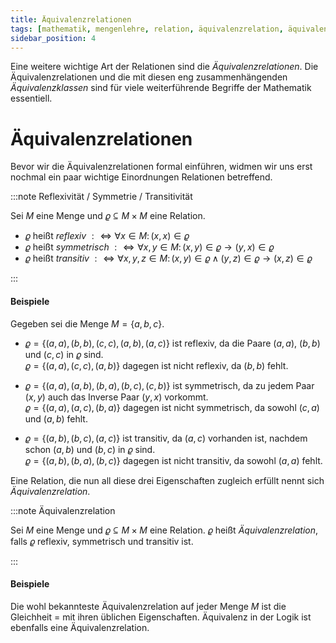 ```yaml
---
title: Äquivalenzrelationen
tags: [mathematik, mengenlehre, relation, äquivalenzrelation, äquivalenz]
sidebar_position: 4
---
```


Eine weitere wichtige Art der Relationen sind die *Äquivalenzrelationen*.
Die Äquivalenzrelationen und die mit diesen eng zusammenhängenden *Äquivalenzklassen* sind für viele weiterführende Begriffe der Mathematik essentiell.

# Äquivalenzrelationen
Bevor wir die Äquivalenzrelationen formal einführen, widmen wir uns erst nochmal ein paar wichtige Einordnungen Relationen betreffend.

:::note Reflexivität / Symmetrie / Transitivität

Sei $M$ eine Menge und $\varrho \subseteq M \times M$ eine Relation.
- $\varrho$ heißt *reflexiv* $:\Leftrightarrow \forall x \in M \colon (x,x) \in \varrho$
- $\varrho$ heißt *symmetrisch* $:\Leftrightarrow \forall x,y \in M \colon (x,y) \in \varrho \rightarrow (y,x) \in \varrho$
- $\varrho$ heißt *transitiv* $:\Leftrightarrow \forall x,y,z \in M \colon (x,y) \in \varrho \wedge (y,z) \in \varrho \rightarrow (x,z) \in \varrho$

:::

#### Beispiele
Gegeben sei die Menge $M = \{a,b,c\}$.
- $\varrho = \{(a,a), (b,b), (c,c), (a,b), (a,c)\}$ ist reflexiv,
    da die Paare $(a,a)$, $(b,b)$ und $(c,c)$ in $\varrho$ sind.\
    $\varrho = \{(a,a), (c,c), (a,b)\}$ dagegen ist nicht reflexiv, da $(b,b)$ fehlt.

- $\varrho = \{(a,a), (a,b), (b,a), (b,c), (c,b)\}$ ist symmetrisch,
    da zu jedem Paar $(x,y)$ auch das Inverse Paar $(y,x)$ vorkommt.\
    $\varrho = \{(a,a), (a,c), (b,a)\}$ dagegen ist nicht symmetrisch, da sowohl $(c,a)$ und $(a,b)$ fehlt.

- $\varrho = \{(a,b), (b,c), (a,c)\}$ ist transitiv,
    da $(a,c)$ vorhanden ist, nachdem schon $(a,b)$ und $(b,c)$ in $\varrho$ sind.\
    $\varrho = \{(a,b), (b,a), (b,c)\}$ dagegen ist nicht transitiv, da sowohl $(a,a)$ fehlt.

Eine Relation, die nun all diese drei Eigenschaften zugleich erfüllt nennt sich *Äquivalenzrelation*.

:::note Äquivalenzrelation

Sei $M$ eine Menge und $\varrho \subseteq M \times M$ eine Relation.
$\varrho$ heißt *Äquivalenzrelation*, falls $\varrho$ reflexiv, symmetrisch und transitiv ist.

:::

#### Beispiele
Die wohl bekannteste Äquivalenzrelation auf jeder Menge $M$ ist die Gleichheit $=$ mit ihren üblichen Eigenschaften.
Äquivalenz in der Logik ist ebenfalls eine Äquivalenzrelation.